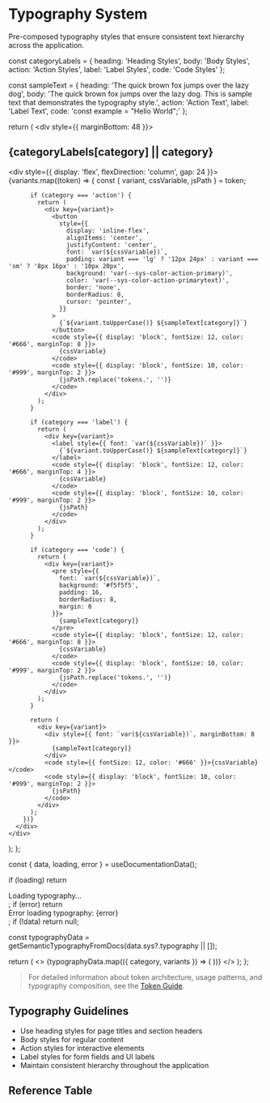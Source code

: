 
<Meta title="Token Reference/Semantic/Typography" />

# Typography System

Pre-composed typography styles that ensure consistent text hierarchy across the application.

  const categoryLabels = {
    heading: 'Heading Styles',
    body: 'Body Styles',
    action: 'Action Styles',
    label: 'Label Styles',
    code: 'Code Styles'
  };
  
  const sampleText = {
    heading: 'The quick brown fox jumps over the lazy dog',
    body: 'The quick brown fox jumps over the lazy dog. This is sample text that demonstrates the typography style.',
    action: 'Action Text',
    label: 'Label Text',
    code: 'const example = "Hello World";'
  };
  
  return (
    <div style={{ marginBottom: 48 }}>
      <h2>{categoryLabels[category] || category}</h2>
      <div style={{ display: 'flex', flexDirection: 'column', gap: 24 }}>
        {variants.map((token) => {
          const { variant, cssVariable, jsPath } = token;
          
          if (category === 'action') {
            return (
              <div key={variant}>
                <button
                  style={{
                    display: 'inline-flex',
                    alignItems: 'center',
                    justifyContent: 'center',
                    font: `var(${cssVariable})`,
                    padding: variant === 'lg' ? '12px 24px' : variant === 'sm' ? '8px 16px' : '10px 20px',
                    background: 'var(--sys-color-action-primary)',
                    color: 'var(--sys-color-action-primarytext)',
                    border: 'none',
                    borderRadius: 8,
                    cursor: 'pointer',
                  }}
                >
                  {`${variant.toUpperCase()} ${sampleText[category]}`}
                </button>
                <code style={{ display: 'block', fontSize: 12, color: '#666', marginTop: 8 }}>
                  {cssVariable}
                </code>
                <code style={{ display: 'block', fontSize: 10, color: '#999', marginTop: 2 }}>
                  {jsPath.replace('tokens.', '')}
                </code>
              </div>
            );
          }
          
          if (category === 'label') {
            return (
              <div key={variant}>
                <label style={{ font: `var(${cssVariable})` }}>
                  {`${variant.toUpperCase()} ${sampleText[category]}`}
                </label>
                <code style={{ display: 'block', fontSize: 12, color: '#666', marginTop: 4 }}>
                  {cssVariable}
                </code>
                <code style={{ display: 'block', fontSize: 10, color: '#999', marginTop: 2 }}>
                  {jsPath}
                </code>
              </div>
            );
          }
          
          if (category === 'code') {
            return (
              <div key={variant}>
                <pre style={{ 
                  font: `var(${cssVariable})`,
                  background: '#f5f5f5',
                  padding: 16,
                  borderRadius: 8,
                  margin: 0
                }}>
                  {sampleText[category]}
                </pre>
                <code style={{ display: 'block', fontSize: 12, color: '#666', marginTop: 8 }}>
                  {cssVariable}
                </code>
                <code style={{ display: 'block', fontSize: 10, color: '#999', marginTop: 2 }}>
                  {jsPath.replace('tokens.', '')}
                </code>
              </div>
            );
          }
          
          return (
            <div key={variant}>
              <div style={{ font: `var(${cssVariable})`, marginBottom: 8 }}>
                {sampleText[category]}
              </div>
              <code style={{ fontSize: 12, color: '#666' }}>{cssVariable}</code>
              <code style={{ display: 'block', fontSize: 10, color: '#999', marginTop: 2 }}>
                {jsPath}
              </code>
            </div>
          );
        })}
      </div>
    </div>
  );
};

  const { data, loading, error } = useDocumentationData();
  
  if (loading) return <div>Loading typography...</div>;
  if (error) return <div>Error loading typography: {error}</div>;
  if (!data) return null;
  
  const typographyData = getSemanticTypographyFromDocs(data.sys?.typography || []);
  
  return (
    <>
      {typographyData.map(({ category, variants }) => (
        <TypographySection key={category} category={category} variants={variants} />
      ))}
    </>
  );
};

<TypographyVisualization />

> For detailed information about token architecture, usage patterns, and typography composition, see the [Token Guide](/?path=/docs/getting-started-token-guide--docs).

## Typography Guidelines

- Use heading styles for page titles and section headers
- Body styles for regular content
- Action styles for interactive elements
- Label styles for form fields and UI labels
- Maintain consistent hierarchy throughout the application

## Reference Table

<TokenReferenceTable tier="sys" category="typography" />